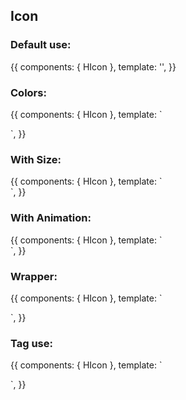 
<Meta title="Design System/Atoms/Icon" component={HIcon} />

## Icon

### Default use:

<Canvas>
  <Story name="Default use">
    {{
        components: { HIcon },
        template: '<h-icon icon="fas fa-home" />',
    }}
  </Story>
</Canvas>

### Colors:

<Canvas>
  <Story name="Colors">
    {{
        components: { HIcon },
        template: `
        <div>
          <h-icon color="inherit" icon="fas fa-home" />
          <p />
          <h-icon color="primary" icon="fas fa-home" />
          <p />
          <h-icon color="secondary" icon="fas fa-home" />
          <p />
          <h-icon color="interactive" icon="fas fa-home" />
          <p />
          <h-icon color="grey" icon="fas fa-home" />
          <p />
          <h-icon color="success" icon="fas fa-home" />
          <p />
          <h-icon color="danger" icon="fas fa-home" />
          <p />
          <h-icon color="warn" icon="fas fa-home" />
          <p />
          <h-icon color="info" icon="fas fa-home" />
          <p />
          <h-icon color="inverse" icon="fas fa-home" />
        </div>
        `,
    }}
  </Story>
</Canvas>

### With Size:

<Canvas>
  <Story name="With Size">
    {{
        components: { HIcon },
        template: `
        <div>
          <h-icon icon="fas fa-home" size="medium" />
          <h-icon icon="fas fa-home" size="large" />
          <h-icon icon="fas fa-home" size="extra-large" />
          <h-icon icon="fas fa-home" size="jumbo" />
          <h-icon icon="fas fa-home" size="extra-jumbo" />
          <h-icon icon="fas fa-home" size="giant" />
          <h-icon icon="fas fa-home" size="extra-giant" />
          <h-icon icon="fas fa-home" size="colossal" />
          <h-icon icon="fas fa-home" size="extra-colossal" />
          <h-icon icon="fas fa-home" size="mega" />
          <h-icon icon="fas fa-home" size="extra-mega" />
          <h-icon icon="fas fa-home" size="immense" />
        </div>
        `,
    }}
  </Story>
</Canvas>

### With Animation:

<Canvas>
  <Story name="With Animation">
    {{
        components: { HIcon },
        template: `
        <div>
          <h-icon size="medium" icon="fas fa-spinner fa-spin" />
          <h-icon size="medium" icon="fas fa-circle-notch fa-spin" />
          <h-icon size="medium" icon="fas fa-sync fa-spin" />
          <h-icon size="medium" icon="fas fa-cog fa-spin" />
          <h-icon size="medium" icon="fas fa-spinner fa-pulse" />
          <h-icon size="medium" icon="fas fa-stroopwafel fa-spin" />
        </div>
        `,
    }}
  </Story>
</Canvas>

### Wrapper:

<Canvas>
  <Story name="Wrapper">
    {{
        components: { HIcon },
        template: `
        <div>
          <h-icon color="inverse" icon="fas fa-home" wrapper="circle" />
          <p />
          <h-icon color="inverse" icon="fas fa-home" wrapper="rounded" />
          <p />
          <h-icon color="inverse" icon="fas fa-home" wrapper="square" />
        </div>
        `,
    }}
  </Story>
</Canvas>

### Tag use:

<Canvas>
  <Story name="Tag use">
    {{
        components: { HIcon },
        template: `
        <div>
          <h-icon color="inverse" icon="fas fa-home" wrapper="circle" tag="button" />
          <p />
          <h-icon color="inverse" icon="fas fa-home" wrapper="circle" tag="a" href="#" />
          <p />
          <h-icon color="inverse" icon="fas fa-home" wrapper="circle" tag="span" />
        </div>
        `,
    }}
  </Story>
</Canvas>

<ArgsTable of={HIcon} />
